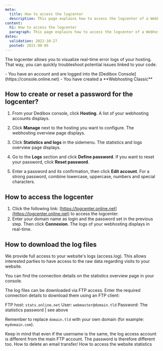 ```yaml
---
meta:
  title: How to access the logcenter
  description: This page explains how to access the logcenter of a Webhosting Classic
content:
  h1: How to access the logcenter
  paragraph: This page explains how to access the logcenter of a Webhosting Classic
dates:
  validation: 2022-10-27
  posted: 2021-08-05
---
```


The logcenter allows you to visualize real-time error logs of your hosting. That way, you can quickly troubleshoot potential issues linked to your code.

<Message type="requirement">
  - You have an account and are logged into the [Dedibox Console](https://console.online.net)
  - You have created a **Webhosting Classic**
</Message>

## How to create or reset a password for the logcenter?

1. From your Dedibox console, click **Hosting**. A list of your webhosting accounts displays.
2. Click **Manage** next to the hosting you want to configure. The webhosting overview page displays.
3. Click **Statistics and logs** in the sidemenu. The statistics and logs overview page displays.
4. Go to the **Logs** section and click **Define password**. If you want to reset your password, click **Reset password**.
    <Lightbox src="scaleway_logcenter_define_password.webp" alt="" />
5. Enter a password and its confirmation, then click **Edit account**. 
    <Message type="tip">
    For a strong password, combine lowercase, uppercase, numbers and special characters.

    </Message>

## How to access the logcenter

1. Click the following link: [https://logcenter.online.net](https://logcenter.online.net) to access the logcenter. 
2. Enter your domain name as login and the password set in the previous step. Then click **Connexion**. The logs of your webhosting displays in real-time.

## How to download the log files

We provide full access to your website's logs (access.log). This allows interested parties to have access to the raw data regarding visits to your website.

You can find the connection details on the statistics overview page in your console.

The log files can be downloaded via FTP access. Enter the required connection details to download them using an FTP client: 

FTP host: `stats.online.net`
User: `webmaster@domain.tld`
Password: The statistics password | see above

Remember to replace `domain.tld` with your own domain (for example: `mydomain.com`).

<Message type="tip">
Keep in mind that even if the username is the same, the log access account is different from the main FTP account. The password is therefore different too.
</Message>


<Navigation title="See Also">
  <PreviousButton to="/webhosting/classic/how-to/delete-email-transfer">How to delete an email transfer/</PreviousButton>
  <NextButton to="/webhosting/classic/how-to/access-statistics/">How to access the website statistics</NextButton>
</Navigation> 
